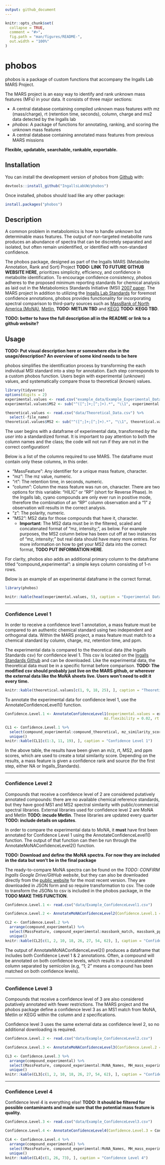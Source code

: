 ```yaml
---
output: github_document
---
```


<!-- README.md is generated from README.Rmd. Please edit that file -->

```r
knitr::opts_chunk$set(
  collapse = TRUE,
  comment = "#>",
  fig.path = "man/figures/README-",
  out.width = "100%"
)
```

# phobos

<!-- badges: start -->
<!-- badges: end -->

phobos is a package of custom functions that accompany the Ingalls Lab MARS Project.

The MARS project is an easy way to identify and rank unknown mass features (MFs) in your data. It consists of three major sections: 

- A central database containing compiled unknown mass features with mz (mass/charge), rt (retention time, seconds), column, charge and ms2 data detected by the Ingalls lab 
- *phobos*: A package of functions for annotating, ranking, and scoring the unknown mass features
- A central database containing annotated mass features from previous MARS missions

**Flexible, updatable, searchable, rankable, exportable.**


## Installation

You can install the development version of phobos from [Github](https://github.com) with:

``` r
devtools::install_github("IngallsLabUW/phobos")
```

Once installed, phobos should load like any other package:

``` r
install.packages("phobos")
```

## Description

A common problem in metabolomics is how to handle unknown but determinable mass features. The output of non-targeted metabolite runs produces an abundance of spectra that can be discretely separated and isolated, but often remain unidentified, or identified with non-standard confidence. 

The phobos package, designed as part of the Ingalls MARS (Metabolite Annotation, Rank and Sort) Project **TODO: LINK TO FUTURE GITHUB WEBSITE HERE**, prioritizes simplicity, efficiency, and confidence in metabolite identification. To encourage confidence consistency, phobos adheres to the proposed minimum reporting standards for chemical analysis as laid out in the Metabolomics Standards Initiative (MSI) [2007 paper](https://www.ncbi.nlm.nih.gov/pmc/articles/PMC3772505/pdf/nihms504189.pdf). The MARS project  In addition to utilizing the [Ingalls Lab Standards](https://github.com/IngallsLabUW/Ingalls_Standards) for foremost confidence annotations, phobos provides functionality for incorporating spectral comparison to third-party sources such as [MassBank of North America (MoNA)](https://mona.fiehnlab.ucdavis.edu/), [Metlin](https://metlin.scripps.edu/landing_page.php?pgcontent=mainPage), **TODO: METLIN TBD** and [KEGG](https://www.genome.jp/kegg/) **TODO: KEGG TBD**.

**TODO: better to have the full description all in the README or link to a github website?**

## Usage

**TODO: Put visual description here or somewhere else in the usage/description? An overview of some kind needs to be here**

phobos simplifies the identification process by transforming the each individual MSI standard into a step for annotation. Each step corresponds to a custom phobos function. Users begin with experimental (unknown) values, and systematically compare those to theoretical (known) values. 

```r
library(tidyverse)
options(digits = 2)
experimental.values <- read.csv("example_data/Example_Experimental_Data.csv") 
experimental.values$MS2 <- sub("^([^;]+;[^;]+).*", "\\1", experimental.values$MS2)

theoretical.values <- read.csv("data/Theoretical_Data.csv") %>%
  select(-file_name)
theoretical.values$MS2 <- sub("^([^;]+;[^;]+).*", "\\1", theoretical.values$MS2)
```

The user begins with a dataframe of experimental data, transformed *by the user* into a standardized format. It is important to pay attention to both the column names and the class; the code will not run if they are not in the correct configuration!

Below is a list of the columns required to use MARS. The dataframe must contain only these columns, in this order.

- "MassFeature": Any identifier for a unique mass feature, character. 
- "mz": The mz value, numeric. 
- "rt": The retention time, in seconds, numeric. 
- "column": Column the mass feature was run on, character. There are two options for this variable: "HILIC" or "RP" (short for Reverse Phase). In the Ingalls lab, cyano compounds are only ever run in positive mode, therefore the combination of an "RP" column observation and a "1" z observation will results in the correct analysis.
- "z": The polarity, numeric. 
- "MS2": MS2 data for those compounds that have it, character. 
  - **Important**: The MS2 data must be in the filtered, scaled and concatenated format of "mz, intensity;", as below. For example purposes, the MS2 column below has been cut off at two instances of "mz, intensity;" but real data should have many more entries. For more information on how to get your MS2 data into the correct format, **TODO PUT INFORMATION HERE**.
  
For clarity, phobos also adds an additional primary column to the dataframe titled "compound_experimental": a simple keys column consisting of 1-n rows.

Below is an example of an experimental dataframe in the correct format.
```r
library(phobos)

knitr::kable(head(experimental.values, 5), caption = "Experimental Data")
```

---

### Confidence Level 1

In order to receive a confidence level 1 annotation, a mass feature must be compared to an authentic chemical standard using two independent and orthogonal data. Within the MARS project, a mass feature must match to a chemical standard by column, charge, mz, retention time, and ppm. 

The experimental data is compared to the theoretical data (the Ingalls Standards csv) for confidence level 1. This csv is located on the [Ingalls Standards Github](https://github.com/IngallsLabUW/Ingalls_Standards/blob/master/Ingalls_Lab_Standards_NEW.csv) and can be downloaded. Like the experimental data, the theoretical data must be in a specific format before comparison. **TODO: The modified csv should probably just live on the MARS github, or wherever the external data like the MoNA sheets live. Users won't need to edit it every time.**

```r
knitr::kable(theoretical.values[c(1, 9, 18, 25), ], caption = "Theoretical Data")
```


To annotate the experimental data for confidence level 1, use the AnnotateConfidenceLevel1() function.

```r
Confidence.Level.1 <- AnnotateConfidenceLevel1(experimental.values = experimental.values, theoretical.values = theoretical.values,
                                             mz.flexibility = 0.02, rt.flexibility = 30)
```


```r
CL1 <- Confidence.Level.1 %>%
  select(compound_experimental:compound_theoretical, mz_similarity_score1:confidence_source) %>%
  unique()
knitr::kable(CL1[c(1:3, 11, 19), ], caption = "Confidence Level 1")
```

In the above table, the results have been given an m/z, rt, MS2, and ppm scores, which are used to create a total similarity score. Depending on the results, a mass feature is given a confidence rank and source (for the first step, either NA or Ingalls_Standards).

---

### Confidence Level 2

Compounds that receive a confidence level of 2 are considered putatively annotated compounds: there are no available chemical reference standards, but they have good MS1 and MS2 spectral similarity with public/commercial spectral libraries. External libraries used for confidence level 2 are MoNA and Metlin **TODO: incude Metlin**. These libraries are updated every quarter **TODO: include details on updates**.

In order to compare the experimental data to MoNA, it **must** have first been annotated for Confidence Level 1 using the AnnotateConfidenceLevel1() function. The output of that function can then be run through the AnnotateMoNAConfidenceLevel2() function.

**TODO: Download and define the MoNA spectra. For now they are included in the data but won't be in the final package**

The ready-to-compare MoNA spectra can be found on the *TODO: CONFIRM  Ingalls Google Drive/GitHub website*, but they can also be downloaded directly from the [public website](https://mona.fiehnlab.ucdavis.edu/downloads) for the most recent version. They are downloaded in JSON form and so require transformation to csv. The code to transform the JSONs to csv is included in the phobos package, in the **TODO MAKE THIS FUNCTION**.

```r
Confidence.Level.1 <- read.csv("data/Example_ConfidenceLevel1.csv")
```

```r
Confidence.Level.2 <- AnnotateMoNAConfidenceLevel2(Confidence.Level.1 = Confidence.Level.1, mz.flexibility = 0.02, rt.flexibility = 30)
```

```r
CL2 <- Confidence.Level.2 %>%
  arrange(compound_experimental) %>%
  select(MassFeature, compound_experimental:massbank_match, massbank_ppm, massbank_cosine_similarity, confidence_rank, confidence_source) %>%
  unique()
knitr::kable(CL2[c(1, 2, 10, 18, 26, 27, 54, 62), ], caption = "Confidence Level 2")
```

The output of AnnotateMoNAConfidenceLevel2() produces a dataframe that includes both Confidence Level 1 & 2 annotations. Often, a compound will be annotated on both confidence levels, which results in a concatenated column separated by semicolon (e.g, "1; 2" means a compound has been matched on both confidence levels).

---

### Confidence Level 3

Compounds that receive a confidence level of 3 are also considered putatively annotated with fewer restrictions. The MARS project and the phobos package define a confidence level 3 as an MS1 match from MoNA, Metlin or KEGG within the column and z specifications.

Confidence level 3 uses the same external data as confidence level 2, so no additional downloading is required. 

```r
Confidence.Level.2 <- read.csv("data/Example_ConfidenceLevel2.csv")
```

```r
Confidence.Level.3 <- AnnotateMoNAConfidenceLevel3(Confidence.Level.2 = Confidence.Level.2, mz.flexibility = 0.02)
```

```r
CL3 <- Confidence.Level.3 %>%
  arrange(compound_experimental) %>%
  select(MassFeature, compound_experimental:MoNA_Names, MH_mass_experimental, MH_mass_MoNA, mz_similarity_score3:confidence_source) %>%
  unique()
knitr::kable(CL3[c(1, 2, 10, 18, 26, 27, 54, 62), ], caption = "Confidence Level 3")
```

---

### Confidence Level 4

Confidence level 4 is everything else! **TODO: It should be filtered for possible contaminants and made sure that the potential mass feature is quality.**

```r
Confidence.Level.3 <- read.csv("data/Example_ConfidenceLevel3.csv")
```

```r
Confidence.Level.4 <- AnnotateConfidenceLevel4(Confidence.Level.3 = Confidence.Level.3)
```

```r
CL4 <- Confidence.Level.4 %>%
  arrange(compound_experimental) %>%
  select(MassFeature, compound_experimental:MoNA_Names, MH_mass_experimental, MH_mass_MoNA, mz_similarity_score3:confidence_source) %>%
  unique()
knitr::kable(CL4[c(1, 26, 73), ], caption = "Confidence Level 4")
```

